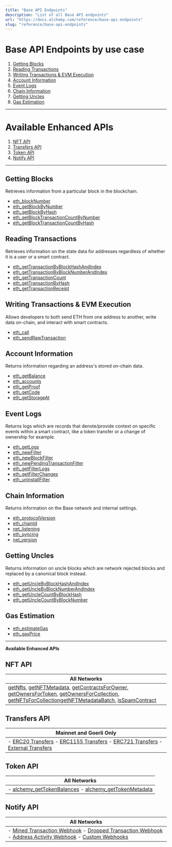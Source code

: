 ```yaml
---
title: "Base API Endpoints"
description: "List of all Base API endpoints"
url: "https://docs.alchemy.com/reference/base-api-endpoints"
slug: "reference/base-api-endpoints"
---
```


# Base API Endpoints by use case

1. [Getting Blocks](#getting-blocks)
2. [Reading Transactions](#reading-transactions)
3. [Writing Transactions & EVM Execution](#writing-transactions--evm-execution)
4. [Account Information](#account-information)
5. [Event Logs](#event-logs)
6. [Chain Information](#chain-information)
7. [Getting Uncles](#getting-uncles)
8. [Gas Estimation](#gas-estimation)

***

# Available Enhanced APIs

1. [NFT API](#nft-api)
2. [Transfers API](#transfers-api)
3. [Token API](#token-api)
4. [Notify API](#notify-api)

***

## Getting Blocks

Retrieves information from a particular block in the blockchain.

* [eth\_blockNumber](/reference/eth-blocknumber-base)
* [eth\_getBlockByNumber](/reference/eth-getblockbynumber-base)
* [eth\_getBlockByHash](/reference/eth-getblockbyhash-base)
* [eth\_getBlockTransactionCountByNumber](/reference/eth-getblocktransactioncountbynumber-base)
* [eth\_getBlockTransactionCountByHash](/reference/getblocktransactioncountbyhash-base)

## Reading Transactions

Retrieves information on the state data for addresses regardless of whether it is a user or a smart contract.

* [eth\_getTransactionByBlockHashAndIndex](/reference/eth-gettransactionbyblockhashandindex-base)
* [eth\_getTransactionByBlockNumberAndIndex](/reference/eth-gettransactionbyblocknumberandindex-base)
* [eth\_getTransactionCount](/reference/eth-gettransactioncount-base)
* [eth\_getTransactionByHash](/reference/eth-gettransactionbyhash-base)
* [eth\_getTransactionReceipt](/reference/eth-gettransactionreceipt-base)

## Writing Transactions & EVM Execution

Allows developers to both send ETH from one address to another, write data on-chain, and interact with smart contracts.

* [eth\_call](/reference/eth-call-base)
* [eth\_sendRawTransaction](/reference/eth-sendrawtransaction-base)

## Account Information

Returns information regarding an address's stored on-chain data.

* [eth\_getBalance](/reference/eth-getbalance-base)
* [eth\_accounts](/reference/eth-accounts-base)
* [eth\_getProof](/reference/eth-getproof-base)
* [eth\_getCode](/reference/eth-getcode-base)
* [eth\_getStorageAt](/reference/eth-getstorageat-base)

## Event Logs

Returns logs which are records that denote/provide context on specific events within a smart contract, like a token transfer or a change of ownership for example.

* [eth\_getLogs](/reference/eth-getlogs-base)
* [eth\_newFilter](/reference/eth-newfilter-base)
* [eth\_newBlockFilter](/reference/eth-newblockfilter-base)
* [eth\_newPendingTransactionFilter](/reference/eth-newpendingtransactionfilter-base)
* [eth\_getFilterLogs](/reference/eth-getfilterlogs-base)
* [eth\_getFilterChanges](/reference/eth-getfilterchanges-base)
* [eth\_uninstallFilter](/reference/eth-uninstallfilter-base)

## Chain Information

Returns information on the Base network and internal settings.

* [eth\_protocolVersion](/reference/eth-protocolversion-base)
* [eth\_chainId](/reference/eth-chainid-base)
* [net\_listening](/reference/net-listening-base-1)
* [eth\_syncing](/reference/eth-syncing-base)
* [net\_version](/reference/net-version-base-1)

## Getting Uncles

Returns information on uncle blocks which are network rejected blocks and replaced by a canonical block instead.

* [eth\_getUncleByBlockHashAndIndex](/reference/eth-getunclebyblockhashandindex-base)
* [eth\_getUncleByBlockNumberAndIndex](/reference/eth-getunclebyblocknumberandindex-base)
* [eth\_getUncleCountByBlockHash](/reference/eth-getunclecountbyblockhash-base)
* [eth\_getUncleCountByBlockNumber](/reference/eth-getunclecountbyblocknumber-base)

## Gas Estimation

* [eth\_estimateGas](/reference/eth-estimategas-base)
* [eth\_gasPrice](/reference/eth-gasprice-base)

***

**Available Enhanced APIs**

## NFT API

| All Networks                                                                                                                                                                                                                                                                                                                                                                                                   |
| -------------------------------------------------------------------------------------------------------------------------------------------------------------------------------------------------------------------------------------------------------------------------------------------------------------------------------------------------------------------------------------------------------------- |
| [getNfts](/reference/getnfts), [getNFTMetadata](/reference/getnftmetadata), [getContractsForOwner](/reference/getcontractsforowner), [getOwnersForToken](/reference/getownersfortoken), [getOwnersForCollection](/reference/getownersforcollection), [getNFTsForCollection](/reference/getnftsforcollection)[getNFTMetadataBatch](/reference/getnftmetadatabatch), [isSpamContract](/reference/isspamcontract) |

## Transfers API

| Mainnet and Goerli Only                                                                                                                                                                                                                                                                                                     |
| --------------------------------------------------------------------------------------------------------------------------------------------------------------------------------------------------------------------------------------------------------------------------------------------------------------------------- |
| - [ERC20 Transfers](/reference/transfers-api-quickstart#2-erc20-transfers) - [ERC1155 Transfers](/reference/transfers-api-quickstart#4-erc1155-transfers) - [ERC721 Transfers](/reference/transfers-api-quickstart#3-erc721-transfers) - [External Transfers](/reference/transfers-api-quickstart#1-external-eth-transfers) |

## Token API

| All Networks                                                                                                                          |
| ------------------------------------------------------------------------------------------------------------------------------------- |
| - [alchemy\_getTokenBalances](/reference/alchemy-gettokenbalances) - [alchemy\_getTokenMetadata](/reference/alchemy-gettokenmetadata) |

## Notify API

| All Networks                                                                                                                                                                                                                                                 |
| ------------------------------------------------------------------------------------------------------------------------------------------------------------------------------------------------------------------------------------------------------------ |
| - [Mined Transaction Webhook](/reference/mined-transaction-webhook) - [Dropped Transaction Webhook](/reference/dropped-transaction-webhook) - [Address Activity Webhook](/reference/address-activity-webhook) - [Custom Webhooks](/reference/custom-webhook) |
